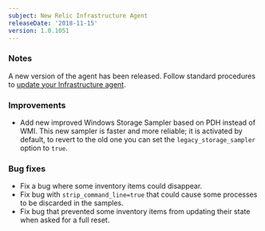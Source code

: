 ```yaml
---
subject: New Relic Infrastructure Agent
releaseDate: '2018-11-15'
version: 1.0.1051
---
```


### Notes

A new version of the agent has been released. Follow standard procedures to [update your Infrastructure agent](/docs/infrastructure/new-relic-infrastructure/installation/update-infrastructure-agent).

### Improvements

* Add new improved Windows Storage Sampler based on PDH instead of WMI. This new sampler is faster and more reliable; it is activated by default, to revert to the old one you can set the `legacy_storage_sampler` option to `true`.

### Bug fixes

* Fix a bug where some inventory items could disappear.
* Fix bug with `strip_command_line=true` that could cause some processes to be discarded in the samples.
* Fix bug that prevented some inventory items from updating their state when asked for a full reset.
